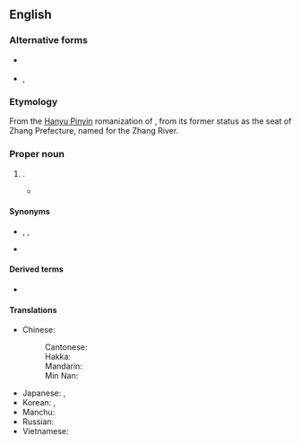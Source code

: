 {{also|Zhāngzhōu}}
==English==
{{Wikipedia}}
{{commonscat}}

===Alternative forms===
* {{q|from [[Wade–Giles]]}} {{l|en|Chang-chou}}
* {{q|dated}} {{l|en|Changchow}}, {{l|en|Chang-chow}}

===Etymology===
From the [[Hanyu Pinyin]] romanization of {{etyl|cmn|en}} {{zh-l|漳州|tr=Zhāngzhōu}}, from its former status as the seat of Zhang Prefecture, named for the Zhang River.

===Proper noun===
{{en-proper noun}}

# {{place|en|prefecture-level city|in southern|p/Fujian|c/China}}.
#* {{quote-book
|en
|year=2014
|author={{w|Annette Lu|Lu Hsiu-lien}}, Ashley Esarey
|title=My Fight for a New Taiwan
|url=https://archive.org/details/myfightfornewtai0000lxiu/
|publisher={{w|University of Washington Press}}
|ISBN=978-0-295-99364-5
|LCCN=2013046731
|OCLC=1039411006
|OL=27156414M
|page=20
|pageurl=https://archive.org/details/myfightfornewtai0000lxiu/page/20/
|text=My ancestors came from the region of '''Zhangzhou''' in Fujian, China.}}

====Synonyms====
* {{q|dated|from [[Min Nan]]}} {{l|en|Changchew}}, {{l|en|Chiangchew}}, {{l|en|Tsiang-tsiu}}
* {{l|en|Lungki}}

====Derived terms====
* {{l|en|Zhangzhounese}}

====Translations====
{{trans-top|a city of China}}
* Chinese:
*: Cantonese: {{t|yue|漳州|tr=zoeng1 zau1|sc=Hani}}
*: Hakka: {{t|hak|漳州|tr=Chông-chû|sc=Hani}}
*: Mandarin: {{t+|cmn|漳州|tr=Zhāngzhōu|sc=Hani}}
*: Min Nan: {{t|nan|漳州|tr=Chiang-chiu|sc=Hani}}
{{trans-mid}}
* Japanese: {{t|ja|漳州|tr=しょうしゅう, Shōjū|sc=Jpan}}, {{t|ja|ショウ州|tr=Shōjū|sc=Jpan}}
* Korean: {{t|ko|^장주}}, {{t|ko|^장저우}}
* Manchu: {{t|mnc|ᠵᠠᠩᠵᡠ}}
* Russian: {{t|ru|Чжанчжо́у|m}}
* Vietnamese: {{t|vi|Chương Châu}}
{{trans-bottom}}